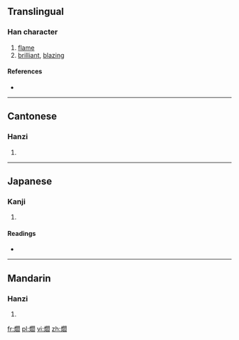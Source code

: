 ==Translingual==

===Han character===
{{Han char|rn=86|rad=火|as=16|sn=20|four=9782<sub>0</sub>|canj=火日弓X (FANX)}}

# [[flame]]
# [[brilliant]], [[blazing]]

====References====
* {{Han ref|kx=0687.010|dkj=19574|dj=1099.230|hdz=32247.150|uh=7213|ud=29203|bh=F46A|bd=62570}}

----

==Cantonese==

===Hanzi===
{{yue-hanzi|jyut=|y=yim6}}

# {{defn|lang=yue|sort=火16}}

----

==Japanese==

===Kanji===
{{ja-kanji|grade=|rs=火16}}

# {{defn|lang=ja|sort=火16}}

====Readings====
* {{ja-readings|on=[[えん]] (en), [[せん]] (sen), [[ぜん]] (zen)|kun=[[ひかり]] (hikari)}}

----

==Mandarin==

===Hanzi===
{{cmn-hanzi|pin=[[yàn]] ([[yan4]])|wg=yen<sup>4</sup>}}

# {{defn|lang=cmn|sort=火16}}

[[fr:爓]]
[[pl:爓]]
[[vi:爓]]
[[zh:爓]]